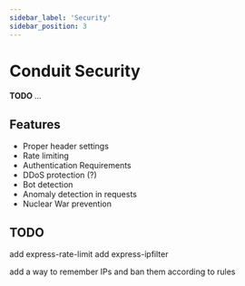 ```yaml
---
sidebar_label: 'Security'
sidebar_position: 3
---
```


# Conduit Security

**TODO**
*...*

## Features

- Proper header settings
- Rate limiting
- Authentication Requirements
- DDoS protection (?)
- Bot detection
- Anomaly detection in requests
- Nuclear War prevention

## TODO

add express-rate-limit
add express-ipfilter

add a way to remember IPs and ban them according to rules
